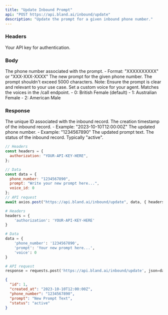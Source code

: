 ```yaml
---
title: "Update Inbound Prompt"
api: "POST https://api.bland.ai/inbound/update"
description: "Update the prompt for a given inbound phone number."
---
```


### Headers

<ParamField header="authorization" type="string">
  Your API key for authentication.
</ParamField>

### Body

<ParamField body="phone_number" type="string">
  The phone number associated with the prompt. - Format: "XXXXXXXXXX" or
  "XXX-XXX-XXXX"
</ParamField>

<ParamField body="prompt" type="string">
  The new prompt for the given phone number. The prompt shouldn't exceed 5000
  characters. Note: Ensure the prompt is clear and relevant to your use case.
</ParamField>

<ParamField body="voice_id" type="integer">
  Set a custom voice for your agent. Matches the voices in the /call endpoint.
  - 0: British Female (default)
  - 1: Australian Female
  - 2: American Male
</ParamField>

### Response

<ResponseField name="id" type="integer">
  The unique ID associated with the inbound record.
</ResponseField>

<ResponseField name="created_at" type="string">
  The creation timestamp of the inbound record. - Example:
  "2023-10-10T12:00:00Z"
</ResponseField>

<ResponseField name="phone_number" type="string">
  The updated phone number. - Example: "1234567890"
</ResponseField>

<ResponseField name="prompt" type="string">
  The updated prompt text.
</ResponseField>

<ResponseField name="status" type="string">
  The status of the inbound record. Typically "active".
</ResponseField>

<RequestExample>

```javascript UpdatePrompt.js
// Headers
const headers = {
  authorization: "YOUR-API-KEY-HERE",
};

// Data
const data = {
  phone_number: "1234567890",
  prompt: "Write your new prompt here...",
  voice_id: 0
};
// API request
await axios.post("https://api.bland.ai/inbound/update", data, { headers });
```

```python UpdatePrompt.py
# Headers
headers = {
    'authorization': 'YOUR-API-KEY-HERE'
}

# Data
data = {
    'phone_number': '1234567890',
    'prompt': 'Your new prompt here...',
    'voice': 0
}

# API request
response = requests.post('https://api.bland.ai/inbound/update', json=data, headers=headers)
```

</RequestExample>

<ResponseExample>

```json Response
{
  "id": 1,
  "created_at": "2023-10-10T12:00:00Z",
  "phone_number": "1234567890",
  "prompt": "New Prompt Text",
  "status": "active"
}
```

</ResponseExample>
